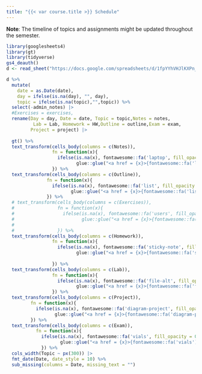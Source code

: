 ```yaml
---
title: "{{< var course.title >}} Schedule"
---
```


**Note**: The timeline of topics and assignments might be updated throughout the semester. 

```r
library(googlesheets4)
library(gt)
library(tidyverse)
gs4_deauth()
d <- read_sheet("https://docs.google.com/spreadsheets/d/1fpYYhVHJlKXPn_uIe-pRNF2NpoKS2I5x1xjPJPODjus/edit?usp=sharing")
```

```r
d %>% 
  mutate(
    date = as.Date(date),
    day = ifelse(is.na(day), "", day),
    topic = ifelse(is.na(topic),"",topic)) %>%
  select(-admin_notes) |>
  #Exercises = exercises,
  rename(Day = day, Date = date, Topic = topic,Notes = notes,
          Lab = Lab, Homework = HW,Outline = outline,Exam = exam,
         Project = project) |>
  
  gt() %>%
  text_transform(cells_body(columns = c(Notes)),
                 fn = function(x){
                   ifelse(is.na(x), fontawesome::fa('laptop', fill_opacity = 0.1), 
                          glue::glue("<a href = {x}>{fontawesome::fa('laptop')}</a>"))
                 }) %>%
  text_transform(cells_body(columns = c(Outline)),
               fn = function(x){
                 ifelse(is.na(x), fontawesome::fa('list', fill_opacity = 0.1), 
                        glue::glue("<a href = {x}>{fontawesome::fa('list')}</a>"))
               }) %>%
  # text_transform(cells_body(columns = c(Exercises)),
  #                fn = function(x){
  #                  ifelse(is.na(x), fontawesome::fa('users', fill_opacity = 0.1),
  #                         glue::glue("<a href = {x}>{fontawesome::fa('users')}</a>"))
  #                  
  #                }) %>%
  text_transform(cells_body(columns = c(Homework)),
                 fn = function(x){
                   ifelse(is.na(x), fontawesome::fa('sticky-note', fill_opacity = 0.1), 
                          glue::glue("<a href = {x}>{fontawesome::fa('sticky-note')}</a>"))
                   
                 }) %>%
  text_transform(cells_body(columns = c(Lab)),
                 fn = function(x){
                   ifelse(is.na(x), fontawesome::fa('file-alt', fill_opacity = 0.1), 
                          glue::glue("<a href = {x}>{fontawesome::fa('flask')}</a>"))
                 }) %>%
  text_transform(cells_body(columns = c(Project)),
         fn = function(x){
           ifelse(is.na(x), fontawesome::fa('diagram-project', fill_opacity = 0.1), 
                  glue::glue("<a href = {x}>{fontawesome::fa('diagram-project')}</a>"))
         }) %>%
  text_transform(cells_body(columns = c(Exam)),
           fn = function(x){
             ifelse(is.na(x), fontawesome::fa('vials', fill_opacity = 0.1), 
                    glue::glue("<a href = {x}>{fontawesome::fa('vials')}</a>"))
             }) %>%
  cols_width(Topic ~ px(300)) |>
  fmt_date(Date, date_style = 10) %>%
  sub_missing(columns = Date, missing_text = "")
```
